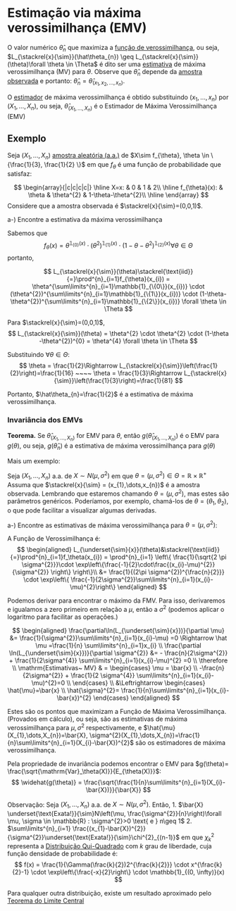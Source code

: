 # Estimação via máxima verossimilhança (EMV)
O valor numérico $\hat\theta_{n}$ que maximiza a [função de verossimilhança](funcao-verossimilhanca.qmd), ou seja,
$L_{\stackrel{x}{\sim}}(\hat\theta_{n}) \geq L_{\stackrel{x}{\sim}}(\theta)\forall \theta \in \Theta$ é dito ser uma
[estimativa](estimadores.qmd#estimativas) de máxima verossimilhança (MV) para $\theta$. Observe que $\hat\theta_{n}$ depende da
[amostra observada](populacao-e-amostra.qmd#sec-ao) e portanto: $\hat\theta_{n} = \hat\theta_(x_{1},x_{2},\dots,x_{n})$.

O [estimador](estimadores.qmd) de máxima verossimilhança é obtido substituindo $(x_{1},\dots,x_{n})$ por 
$(X_{1},\dots,X_{n})$, ou seja, $\hat\theta_{(X_{1},\dots,X_{n})}$ é o Estimador de Máxima Verossimilhança (EMV)

## Exemplo

Seja $(X_{1},\dots,X_{n})$ [amostra aleatória (a.a.)](populacao-e-amostra.qmd#sec-aa) de
$X\sim f_{\theta}, \theta \in \{\frac{1}{3}, \frac{1}{2} \}$ em que $f_\theta$ é uma função de probabilidade que satisfaz:

$$
\begin{array}{|c|c|c|c|}
\hline
X=x: & 0 & 1 & 2\\
\hline
f_{\theta}(x): & \theta & \theta^{2} & 1-\theta-\theta^{2}\\
\hline
\end{array}
$$
Considere que a amostra observada é $\stackrel{x}{\sim}=(0,0,1)$.

a-) Encontre a estimativa da máxima verossimilhança 

Sabemos que
$$
f_{\theta}(x)= \theta^{\mathbb{1}_{\{0\}}(x)} \cdot (\theta^{2})^{\mathbb{1}_{\{1\}}(x)} \cdot
(1-\theta-\theta^{2})^{\mathbb{1}_{\{2\}}(x)} \forall \theta \in \Theta
$$
portanto,

$$
L_{\stackrel{x}{\sim}}(\theta)\stackrel{\text{iid}}{=}\prod^{n}_{i=1}f_{\theta}(x_{i})  = 
\theta^{\sum\limits^{n}_{i=1}\mathbb{1}_{\{0\}}(x_{i})} \cdot (\theta^{2})^{\sum\limits^{n}_{i=1}\mathbb{1}_{\{1\}}(x_{i})} 
\cdot (1-\theta-\theta^{2})^{\sum\limits^{n}_{i=1}\mathbb{1}_{\{2\}}(x_{i})} \forall \theta \in \Theta
$$

Para $\stackrel{x}{\sim}=(0,0,1)$,
$$
L_{\stackrel{x}{\sim}}(\theta) = \theta^{2} \cdot \theta^{2} \cdot (1-\theta -\theta^{2})^{0} = \theta^{4}
\forall \theta \in \Theta
$$

Substituindo $\forall \theta \in \Theta$:
$$
\theta = \frac{1}{2}\Rightarrow L_{\stackrel{x}{\sim}}\left(\frac{1}{2}\right)=\frac{1}{16} ~~~~ \theta =
\frac{1}{3}\Rightarrow L_{\stackrel{x}{\sim}}\left(\frac{1}{3}\right)=\frac{1}{81}
$$

Portanto, $\hat\theta_{n}=\frac{1}{2}$ é a estimativa de máxima verossimilhança.

### Invariância dos EMVs

**Teorema.**
Se $\hat\theta_{(X_{1},\dots,X_{n})}$ for EMV para $\theta$, então $g(\hat\theta_{(X_{1},\dots,X_{n})})$ é o EMV para 
$g(\theta)$, ou seja, $g(\hat\theta_n)$ é a estimativa de máxima verossimilhança para $g(\theta)$

Mais um exemplo:

Seja $(X_{1},\dots,X_{n})$ a.a. de $X\sim N(\mu, \sigma^2)$ em que
$\theta = (\mu, \sigma^{2}) \in \Theta=\mathbb{R}\times \mathbb{R}^{+}$
Assuma que $\stackrel{x}{\sim} = (x_{1},\dots,x_{n})$ é a amostra observada.
Lembrando que estaremos chamando $\theta=(\mu, \sigma^{2})$, mas estes são parâmetros genéricos.
Poderíamos, por exemplo, chamá-los de $\theta=(\theta_{1},\theta_{2})$, o que pode facilitar a visualizar algumas derivadas.

a-) Encontre as estimativas de máxima verossimilhança para $\theta = (\mu, \sigma^{2})$:

A Função de Verossimilhança é:
$$
\begin{aligned}
L_{\underset{\sim}{x}}(\theta)&\stackrel{\text{iid}}{=}\prod^{n}_{i=1}f_\theta(x_{i}) = \prod^{n}_{i=1}
\left\{ \frac{1}{\sqrt{2 \pi \sigma^{2}}}\cdot \exp\left\{\frac{-1}{2}\cdot\frac{(x_{i}-\mu)^{2}}{\sigma^{2}} \right\} \right\}\\
&= \frac{1}{(2\pi \sigma^{2})^{\frac{n}{2}}} \cdot \exp\left\{ \frac{-1}{2\sigma^{2}}\sum\limits^{n}_{i=1}(x_{i}-\mu)^{2}\right\}
\end{aligned}
$$

Podemos derivar para encontrar o máximo da FMV. Para isso, derivaremos e igualamos a zero primeiro em relação a $\mu$, 
então a $\sigma^{2}$ (podemos aplicar o logaritmo para facilitar as operações.)

$$
\begin{aligned}
\frac{\partial\ln(L_{\underset{\sim}{x}})}{\partial \mu} &= \frac{1}{\sigma^{2}}\sum\limits^{n}_{i=1}(x_{i}-\mu) =0
\Rightarrow \hat \mu =\frac{1}{n} \sum\limits^{n}_{i=1}x_{i} \\
\frac{\partial \ln(L_{\underset{\sim}{x}})}{\partial \sigma^{2}} &= - \frac{n}{2\sigma^{2}} + \frac{1}{2\sigma^{4}} 
\sum\limits^{n}_{i=1}(x_{i}-\mu)^{2} =0 \\
\therefore \\
\mathrm{Estimativas~ MV} & = 
\begin{cases}
\mu = \bar{x} \\
-\frac{n}{2\sigma^{2}} + \frac{1}{2 \sigma^{4}} \sum\limits^{n}_{i=1}(x_{i}-\mu)^{2}=0 \\
\end{cases} \\
&\Leftrightarrow \begin{cases}
\hat{\mu}=\bar{x} \\
\hat{\sigma}^{2}= \frac{1}{n}\sum\limits^{n}_{i=1}(x_{i}-\bar{x})^{2}
\end{cases}
\end{aligned}
$$

Estes são os pontos que maximizam a Função de Máxima Verossimilhança. (Provados em cálculo), ou seja, são as estimativas
de máxima verossimilhança para $\mu, \sigma^{2}$ respectivamente, e
$\hat{\mu}(X_{1},\dots,X_{n})=\bar{X}, \sigma^{2}(X_{1},\dots,X_{n})=\frac{1}{n}\sum\limits^{n}_{i=1}(X_{i}-\bar{X})^{2}$
são os estimadores de máxima verossimilhança.


Pela propriedade de invariância podemos encontrar o EMV para $g(\theta)= \frac{\sqrt{\mathrm{Var}_\theta(X)}}{E_{\theta(X)}}$:
$$
\widehat{g(\theta)} = \frac{\sqrt{\frac{1}{n}\sum\limits^{n}_{i=1}(X_{i}-\bar{X})}}{\bar{X}}
$$

Observação:
Seja $(X_{1},\dots,X_{n})$ a.a. de $X\sim N(\mu, \sigma^{2})$. Então,
1. $\bar{X} \underset{\text{Exata!}}{\sim}N\left(\mu, \frac{\sigma^{2}}{n}\right)\forall \mu, \sigma \in \mathbb{R} : \sigma^{2}>0 \text{ e } n\geq 1$
2. $\sum\limits^{n}_{i=1} \frac{(x_{1}-\bar{X})^{2}}{\sigma^{2}}\underset{\text{Exata!}}{\sim}\chi^{2}_{(n-1)}$
em que $\chi^{2}_{k}$ representa a [Distribuição Qui-Quadrado](qui-quadrado.qmd) com $k$ grau de liberdade, cuja
função densidade de probabilidade é:
$$
f(x) = \frac{1}{\Gamma(\frac{k}{2})2^{\frac{k}{2}}} \cdot x^{\frac{k}{2}-1} \cdot \exp\left\{\frac{-x}{2}\right\} \cdot \mathbb{1}_{(0, \infty)}(x)
$$

Para qualquer outra distribuição, existe um resultado aproximado pelo [Teorema do Limite Central](tlc.qmd)
